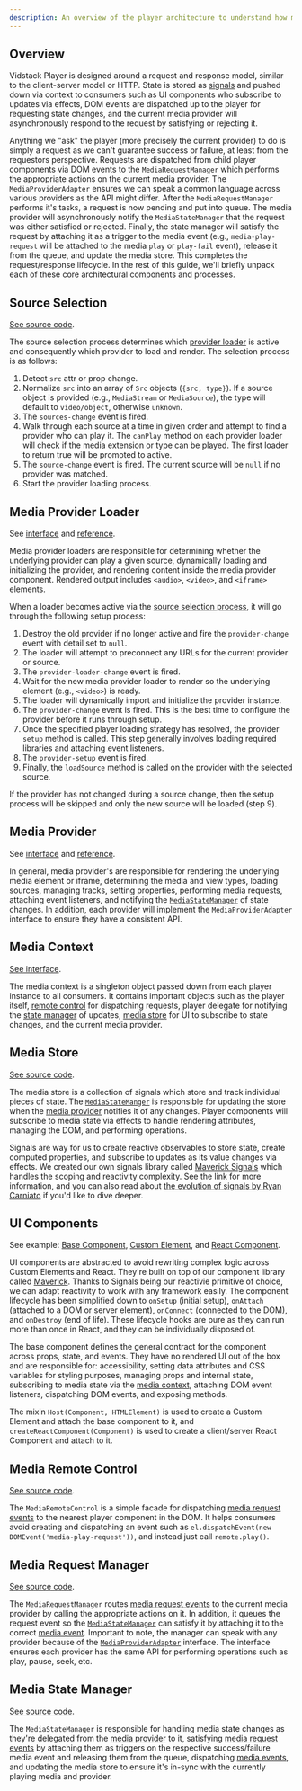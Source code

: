 ```yaml
---
description: An overview of the player architecture to understand how media playback and updates are handled.
---
```



## Overview

Vidstack Player is designed around a request and response model, similar to the client-server model
or HTTP. State is stored as [signals][maverick-signals] and pushed down via context to consumers
such as UI components who subscribe to updates via effects, DOM events are dispatched up to
the player for requesting state changes, and the current media provider will asynchronously
respond to the request by satisfying or rejecting it.

<PlayerArchitectureDiagram />

Anything we "ask" the player (more precisely the current provider) to do is simply a
request as we can't guarantee success or failure, at least from the requestors perspective.
Requests are dispatched from child player components via DOM events to the `MediaRequestManager` which
performs the appropriate actions on the current media provider. The `MediaProviderAdapter` ensures we can
speak a common language across various providers as the API might differ. After the
`MediaRequestManager` performs it's tasks, a request is now pending and put into queue. The
media provider will asynchronously notify the `MediaStateManager` that the request was either satisfied
or rejected. Finally, the state manager will satisfy the request by attaching
it as a trigger to the media event (e.g., `media-play-request` will be attached to the media `play`
or `play-fail` event), release it from the queue, and update the media store. This completes
the request/response lifecycle. In the rest of this guide, we'll briefly unpack each of these
core architectural components and processes.

## Source Selection

[See source code][source-select].

The source selection process determines which [provider loader](#media-provider-loader) is
active and consequently which provider to load and render. The selection process is as follows:

1. Detect `src` attr or prop change.
2. Normalize `src` into an array of `Src` objects (`{src, type}`). If a source object is provided
   (e.g., `MediaStream` or `MediaSource`), the type will default to `video/object`, otherwise `unknown`.
3. The `sources-change` event is fired.
4. Walk through each source at a time in given order and attempt to find a provider who can play it.
   The `canPlay` method on each provider loader will check if the media extension or type can be played.
   The first loader to return true will be promoted to active.
5. The `source-change` event is fired. The current source will be `null` if no provider was matched.
6. Start the provider loading process.

[source-select]: https://github.com/vidstack/player/blob/main/packages/vidstack/src/components/provider/source-select.ts

## Media Provider Loader

See [interface][media-provider-loader] and [reference][media-provider-loader-ref].

Media provider loaders are responsible for determining whether the underlying provider can play a
given source, dynamically loading and initializing the provider, and rendering content inside
the media provider component. Rendered output includes `<audio>`, `<video>`, and `<iframe>` elements.

When a loader becomes active via the [source selection process](#source-selection), it will go
through the following setup process:

1. Destroy the old provider if no longer active and fire the `provider-change` event with detail
   set to `null`.
2. The loader will attempt to preconnect any URLs for the current provider or source.
3. The `provider-loader-change` event is fired.
4. Wait for the new media provider loader to render so the underlying element (e.g., `<video>`) is ready.
5. The loader will dynamically import and initialize the provider instance.
6. The `provider-change` event is fired. This is the best time to configure the provider before it runs
   through setup.
7. Once the specified player loading strategy has resolved, the provider `setup` method is called.
   This step generally involves loading required libraries and attaching event listeners.
8. The `provider-setup` event is fired.
9. Finally, the `loadSource` method is called on the provider with the selected source.

If the provider has not changed during a source change, then the setup process will be skipped and
only the new source will be loaded (step 9).

[media-provider-loader]: https://github.com/vidstack/player/blob/main/packages/vidstack/src/providers/types.ts#L17
[media-provider-loader-ref]: https://github.com/vidstack/player/blob/main/packages/vidstack/src/providers/video/loader.ts

## Media Provider

See [interface][media-provider-adapter] and [reference][media-provider-ref].

In general, media provider's are responsible for rendering the underlying media element or iframe,
determining the media and view types, loading sources, managing tracks, setting properties,
performing media requests, attaching event listeners, and notifying the [`MediaStateManager`](#media-state-manager)
of state changes. In addition, each provider will implement the `MediaProviderAdapter` interface to
ensure they have a consistent API.

[media-provider-adapter]: https://github.com/vidstack/player/blob/main/packages/vidstack/src/providers/types.ts#L25
[media-provider-ref]: https://github.com/vidstack/player/blob/main/packages/vidstack/src/providers/video/provider.ts

## Media Context

[See interface][media-context].

The media context is a singleton object passed down from each player instance to all consumers. It
contains important objects such as the player itself, [remote control](#media-remote-control) for
dispatching requests, player delegate for notifying the [state manager](#media-state-manager) of
updates, [media store](#media-store) for UI to subscribe to state changes, and the current media
provider.

[media-context]: https://github.com/vidstack/player/blob/main/packages/vidstack/src/core/api/media-context.ts

## Media Store

[See source code][media-state].

The media store is a collection of signals which store and track individual pieces of state. The
[`MediaStateManger`](#media-state-manager) is responsible for updating the store when the
[media provider](#media-provider) notifies it of any changes. Player components will
subscribe to media state via effects to handle rendering attributes, managing the DOM, and
performing operations.

Signals are way for us to create reactive observables to store state, create computed properties,
and subscribe to updates as its value changes via effects. We created our own signals library called
[Maverick Signals][maverick-signals] which handles the scoping and reactivity complexity. See the
link for more information, and you can also read about [the evolution of signals by Ryan Carniato][evolution-of-signals]
if you'd like to dive deeper.

[maverick-signals]: https://github.com/maverick-js/signals
[media-state]: https://github.com/vidstack/player/blob/main/packages/vidstack/src/core/api/player-state.ts
[evolution-of-signals]: https://dev.to/this-is-learning/the-evolution-of-signals-in-javascript-8ob

## UI Components

See example: [Base Component][play-button], [Custom Element][play-button-element], and [React Component][play-button-react].

UI components are abstracted to avoid rewriting complex logic across Custom Elements and React.
They're built on top of our component library called [Maverick][maverick]. Thanks to Signals
being our reactivie primitive of choice, we can adapt reactivity to work with any framework easily.
The component lifecycle has been simplified down to `onSetup` (initial setup),
`onAttach` (attached to a DOM or server element), `onConnect` (connected to the DOM), and
`onDestroy` (end of life). These lifecycle hooks are pure as they can run more than once in React,
and they can be individually disposed of.

The base component defines the general contract for the component across props, state, and events.
They have no rendered UI out of the box and are responsible for: accessibility, setting data attributes
and CSS variables for styling purposes, managing props and internal state, subscribing to media
state via the [media context](#media-context), attaching DOM event listeners, dispatching DOM
events, and exposing methods.

The mixin `Host(Component, HTMLElement)` is used to create a Custom Element and attach the base
component to it, and `createReactComponent(Component)` is used to create a client/server React
Component and attach to it.

[play-button]: https://github.com/vidstack/player/blob/main/packages/vidstack/src/components/ui/buttons/play-button.ts
[play-button-element]: https://github.com/vidstack/player/blob/main/packages/vidstack/src/elements/define/buttons/play-button-element.ts
[play-button-react]: https://github.com/vidstack/player/blob/main/packages/react/src/components/ui/buttons/play-button.tsx
[maverick]: https://github.com/maverick-js/maverick

## Media Remote Control

[See source code][media-remote-control].

The `MediaRemoteControl` is a simple facade for dispatching [media request events][media-request-events]
to the nearest player component in the DOM. It helps consumers avoid creating and dispatching an
event such as `el.dispatchEvent(new DOMEvent('media-play-request'))`, and instead just
call `remote.play()`.

[media-remote-control]: https://github.com/vidstack/player/blob/main/packages/vidstack/src/core/state/remote-control.ts
[media-request-events]: https://github.com/vidstack/player/blob/main/packages/vidstack/src/core/api/media-request-events.ts

## Media Request Manager

[See source code][media-request-manager].

The `MediaRequestManager` routes [media request events][media-request-events] to the current media
provider by calling the appropriate actions on it. In addition, it queues the request event so the
[`MediaStateManager`](#media-state-manager) can satisfy it by attaching it to the correct [media event][media-events].
Important to note, the manager can speak with any provider because of the [`MediaProviderAdapter`](#media-provider)
interface. The interface ensures each provider has the same API for performing operations such as
play, pause, seek, etc.

[media-events]: https://github.com/vidstack/player/blob/main/packages/vidstack/src/core/api/media-events.ts
[media-request-manager]: https://github.com/vidstack/player/blob/main/packages/vidstack/src/core/state/media-request-manager.ts

## Media State Manager

[See source code][media-state-manager].

The `MediaStateManager` is responsible for handling media state changes as they're delegated
from the [media provider](#media-provider) to it, satisfying [media request events][media-request-events]
by attaching them as triggers on the respective success/failure media event and releasing them from
the queue, dispatching [media events][media-events], and updating the media store to ensure it's
in-sync with the currently playing media and provider.

[media-state-manager]: https://github.com/vidstack/player/blob/main/packages/vidstack/src/core/state/media-state-manager.ts
